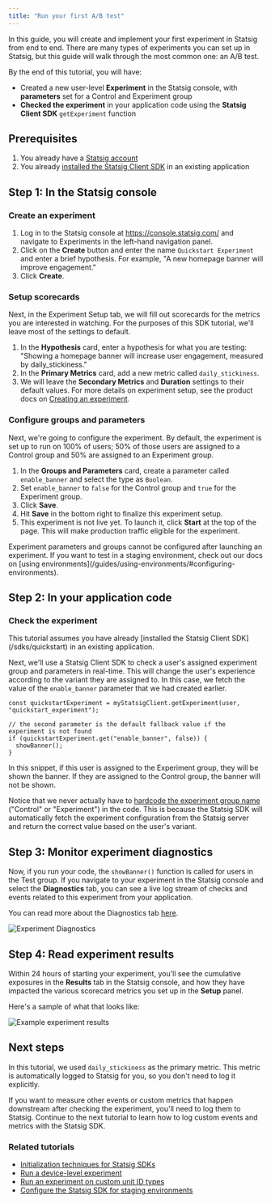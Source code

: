 ```yaml
---
title: "Run your first A/B test"
---
```


In this guide, you will create and implement your first experiment in Statsig from end to end. There are many types of experiments you can set up in Statsig, but this guide will walk through the most common one: an A/B test.

By the end of this tutorial, you will have:
* Created a new user-level **Experiment** in the Statsig console, with **parameters** set for a Control and Experiment group
* **Checked the experiment** in your application code using the **Statsig Client SDK** `getExperiment` function

## Prerequisites
1. You already have a [Statsig account](https://console.statsig.com/sign_up)
2. You already [installed the Statsig Client SDK](/sdks/quickstart) in an existing application

## Step 1: In the Statsig console

### Create an experiment
1. Log in to the Statsig console at https://console.statsig.com/ and navigate to Experiments in the left-hand navigation panel.
2. Click on the **Create** button and enter the name `Quickstart Experiment` and enter a brief hypothesis. For example, "A new homepage banner will improve engagement."
3. Click **Create**.

### Setup scorecards
Next, in the Experiment Setup tab, we will fill out scorecards for the metrics you are interested in watching. For the purposes of this SDK tutorial, we'll leave most of the settings to default.

1. In the **Hypothesis** card, enter a hypothesis for what you are testing: "Showing a homepage banner will increase user engagement, measured by daily_stickiness."
2. In the **Primary Metrics** card, add a new metric called `daily_stickiness`.
3. We will leave the **Secondary Metrics** and **Duration** settings to their default values. For more details on experiment setup, see the product docs on [Creating an experiment](/experiments-plus/create-new).

### Configure groups and parameters
Next, we're going to configure the experiment. By default, the experiment is set up to run on 100% of users; 50% of those users are assigned to a Control group and 50% are assigned to an Experiment group.

1. In the **Groups and Parameters** card, create a parameter called `enable_banner` and select the type as `Boolean`.
2. Set `enable_banner` to `false` for the Control group and `true` for the Experiment group.
3. Click **Save**.
4. Hit **Save** in the bottom right to finalize this experiment setup.
6. This experiment is not live yet. To launch it, click **Start** at the top of the page. This will make production traffic eligible for the experiment.

<Note>
Experiment parameters and groups cannot be configured after launching an experiment. If you want to test in a staging environment, check out our docs on [using environments](/guides/using-environments/#configuring-environments).
</Note>

## Step 2: In your application code

### Check the experiment

<Note>
This tutorial assumes you have already [installed the Statsig Client SDK](/sdks/quickstart) in an existing application.
</Note>

Next, we'll use a Statsig Client SDK to check a user's assigned experiment group and parameters in real-time. This will change the user's experience according to the variant they are assigned to. In this case, we fetch the value of the `enable_banner` parameter that we had created earlier.

<CodeGroup>

```tsx Check Experiment
const quickstartExperiment = myStatsigClient.getExperiment(user, "quickstart_experiment");

// the second parameter is the default fallback value if the experiment is not found
if (quickstartExperiment.get("enable_banner", false)) {
  showBanner();
}
```

</CodeGroup>

In this snippet, if this user is assigned to the Experiment group, they will be shown the banner. If they are assigned to the Control group, the banner will not be shown.

Notice that we never actually have to [hardcode the experiment group name](/experiments-plus/getting-group/) ("Control" or "Experiment") in the code. This is because the Statsig SDK will automatically fetch the experiment configuration from the Statsig server and return the correct value based on the user's variant.

## Step 3: Monitor experiment diagnostics
Now, if you run your code, the `showBanner()` function is called for users in the Test group. If you navigate to your experiment in the Statsig console and select the **Diagnostics** tab, you can see a live log stream of checks and events related to this experiment from your application.

You can read more about the Diagnostics tab [here](/experiments-plus/getting-group/#rules).

<Frame>
  <img src="https://github.com/user-attachments/assets/b0ab8c0e-4f13-4b2b-bf58-1f8a09d8d4a7" alt="Experiment Diagnostics" />
</Frame>

## Step 4: Read experiment results
Within 24 hours of starting your experiment, you'll see the cumulative exposures in the **Results** tab in the Statsig console, and how they have impacted the various scorecard metrics you set up in the **Setup** panel.

Here's a sample of what that looks like:

<Frame>
  <img src="https://github.com/user-attachments/assets/7e203d73-dbf9-4f27-87fb-b05269dd4173" alt="Example experiment results" />
</Frame>

## Next steps
In this tutorial, we used `daily_stickiness` as the primary metric. This metric is automatically logged to Statsig for you, so you don't need to log it explicitly.

If you want to measure other events or custom metrics that happen downstream after checking the experiment, you'll need to log them to Statsig. Continue to the next tutorial to learn how to log custom events and metrics with the Statsig SDK.

### Related tutorials
* [Initialization techniques for Statsig SDKs](/client/concepts/initialize)
* [Run a device-level experiment](/guides/first-device-level-experiment)
* [Run an experiment on custom unit ID types](/guides/experiment-on-custom-id-types)
* [Configure the Statsig SDK for staging environments](/guides/using-environments)